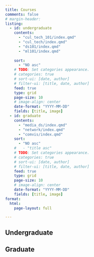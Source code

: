```yaml
---
title: Courses
comments: false
# margin-header: 
listing:
  - id: undergraduate
    contents: 
      - "cul_tech_101/index.qmd"
      - "cul_tech/index.qmd"
      - "ds101/index.qmd"
      - "ml101/index.qmd"
      
    sort:
      - "NO asc"
    # TODO: Set categories appearance.  
    # categories: true
    # sort-ui: [date, author]
    # filter-ui: [title, date, author]
    feed: true
    type: grid
    page-size: 10
    # image-align: center
    date-format: "YYYY-MM-DD"
    fields: [title, image]
  - id: graduate
    contents: 
      - "media_ds/index.qmd"
      - "network/index.qmd"
      - "comvis/index.qmd"
    sort:
      - "NO asc"
    #   - "title asc"
    # TODO: Set categories appearance.  
    # categories: true
    # sort-ui: [date, author]
    # filter-ui: [title, date, author]
    feed: true
    type: grid
    page-size: 10
    # image-align: center
    date-format: "YYYY-MM-DD"
    fields: [title, image]
format:
  html:
    page-layout: full

---
```



## Undergraduate 
:::{#undergraduate}
:::

## Graduate
:::{#graduate}
:::